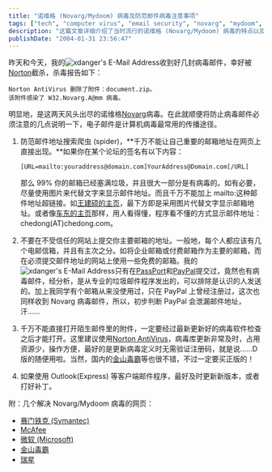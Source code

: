 ```yaml
---
title: "诺维格 (Novarg/Mydoom) 病毒及防范邮件病毒注意事项"
tags: ["tech", "computer virus", "email security", "novarg", "mydoom", "malware", "security", "norton antivirus"]
description: "这篇文章详细介绍了当时流行的诺维格 (Novarg/Mydoom) 病毒的特点以及防范邮件病毒的方法。作者分享了自己收到的病毒邮件被杀毒软件拦截的经历，并提出四点预防建议：不在网页上直接显示邮箱地址、不在不可信网站提交主要邮箱、不直接打开陌生邮件附件、及时更新邮件客户端。文章最后附上了处理这类病毒的官方资源链接。"
publishDate: "2004-01-31 23:56:47"
---
```


昨天和今天，我的![xdanger's E-Mail Address](http://me.xdanger.com/i/mailaddress_3.gif)收到好几封病毒邮件，幸好被[Norton](http://www.symantec.com/)截杀，杀毒报告如下：

```text
Norton AntiVirus 删除了附件：document.zip。
该附件感染了 W32.Novarg.A@mm 病毒。
```

明显地，是这两天风头出尽的诺维格[Novarg](http://www.google.com/search?q=Novarg)病毒。在此就顺便将防止病毒邮件必须注意的几点说明一下，电子邮件是计算机病毒最常用的传播途径。

1. 防范邮件地址搜索爬虫 (spider)，**千万不能让自己重要的邮箱地址在网页上直接出现。**如果你在某个论坛的签名有以下内容：

   ```text
   [URL=mailto:youraddress@domain.com]YourAddress@Domain.com[/URL]
   ```

   那么 99% 你的邮箱已经塞满垃圾，并且很大一部分是有病毒的。如有必要，尽量使用图片来代替文字来显示邮件地址。而且千万不能加上 mailto:这种邮件地址超链接。如[王建硕的主页](http://home.wangjianshuo.com/)，最下方即是采用图片代替文字显示邮箱地址。或者像[车东的主页](http://www.chedong.com/)那样，用人看得懂，程序看不懂的方式显示邮件地址：chedong(AT)chedong.com。

2. 不要在不受信任的网站上提交你主要邮箱的地址。一般地，每个人都应该有几个电邮信箱，并且有主次之分。如将企业邮箱或付费邮箱作为主要的邮箱，而在必须提交邮件地址的网站上使用一些免费的邮箱。我的![xdanger's E-Mail Address](http://me.xdanger.com/i/mailaddress_3.gif)只有在[PassPort](http://www.passport.com/)和[PayPal](http://www.paypal.com)提交过，竟然也有病毒邮件，经分析，是从专业的垃圾邮件程序发出的，可以排除是认识的人发送的。加上我同学有个邮箱从来没使用过，只在 PayPal 上曾经注册过，这次也同样收到 Novarg 病毒邮件，所以，初步判断 PayPal 会泄漏邮件地址，汗……

3. 千万不能直接打开陌生邮件里的附件，一定要经过最新更新好的病毒软件检查之后才能打开。这里建议使用[Norton AntiVirus](http://www.symantec.com/region/cn/)，病毒库更新非常及时，占用资源少，操作方便，最好的是更新病毒定义时无需验证注册码，就是说……D 版的随便用啦。当然，国内的[金山毒霸](http://www.duba.net/)等也很不错，不过一定要买正版的！

4. 如果使用 Outlook(Express) 等客户端邮件程序，最好及时更新新版本，或者打好补丁。

附：几个解决 Novarg/Mydoom 病毒的网页：

- [赛门铁克 (Symantec)](http://securityresponse1.symantec.com/sarc/sarc.nsf/html/w32.novarg.a@mm.html)
- [McAfee](http://us.mcafee.com/virusInfo/default.asp?id=description&virus_k=100983)
- [微软 (Microsoft)](http://www.microsoft.com/security/antivirus/mydoom.asp)
- [金山毒霸](http://www.duba.net/special/virtusspecial/Novarg/index.shtml)
- [瑞星](http://it.rising.com.cn/newSite/Channels/info/virus/TopicExplorerPagePackage/novarg.htm)
